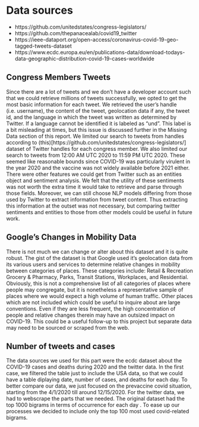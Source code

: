 # Data sources

- https://github.com/unitedstates/congress-legislators/
- https://github.com/thepanacealab/covid19_twitter
- https://ieee-dataport.org/open-access/coronavirus-covid-19-geo-tagged-tweets-dataset
- https://www.ecdc.europa.eu/en/publications-data/download-todays-data-geographic-distribution-covid-19-cases-worldwide

## Congress Members Tweets
Since there are a lot of tweets and we don't have a developer account such that we could retrieve millions of tweets successfully, we opted to get the most basic information for each tweet. We retrieved the user's handle (i.e. username), the content of the tweet, geolocation data if any, the tweet id, and the language in which the tweet was written as determined by Twitter. If a language cannot be identified it is labeled as "und". This label is a bit misleading at times, but this issue is discussed further in the Missing Data section of this report. We limited our search to tweets from handles according to (this)[https://github.com/unitedstates/congress-legislators/] dataset of Twitter handles for each congress member. We also limited our search to tweets from 12:00 AM UTC 2020 to 11:59 PM UTC 2020. These seemed like reasonable bounds since COVID-19 was particularly virulent in the year 2020 and the vaccine was not widely available before 2021 either. There were other features we could get from Twitter such as an entities object and sentiment analysis. We felt that the utility of these sentiments was not worth the extra time it would take to retrieve and parse through those fields. Moreover, we can still choose  NLP models differing from those used by Twitter to extract information from tweet content. Thus extracting this information at the outset was not necessary, but comparing twitter sentiments and entities to those from other models could be useful in future work.

## Google's Changes in Mobility Data
There is not much we can change or alter about this dataset and it is quite robust. The gist of the dataset is that Google used it's geolocation data from its various users and services to determine relative changes in mobility between categories of places. These categories include: Retail & Recreation	Grocery & Pharmacy, Parks, Transit Stations, Workplaces, and Residential. Obviously, this is not a comprehensive list of all categories of places where people may congregate, but it is nonetheless a representative sample of places where we would expect a high volume of human traffic. Other places which are not included which could be useful to inquire about are large conventions. Even if they are less frequent, the high concentration of people and relative changes therein may have an outsized impact on COVID-19. This could be a useful follow-up to this project but separate data may need to be sourced or scraped from the web.

<!-- add df.head() for mobility data along with some summary statistics -->
## Number of tweets and cases
The data sources we used for this part were the ecdc dataset about the COVID-19 cases and deaths during 2020 and the twitter data. In the first case, we filtered the table just to include the USA data, so that we could have a table diplaying date, number of cases, and deaths for each day. To better compare our data, we just focused on the prevaccine covid situation, starting from the 4/1/2020 till around 12/15/2020. For the twitter data, we had to webscrape the parts that we needed. The original dataset had the top 1000 bigrams in terms of occurrence for each day . To ease up our processes we decided to include only the top 100 most used covid-related bigrams.
